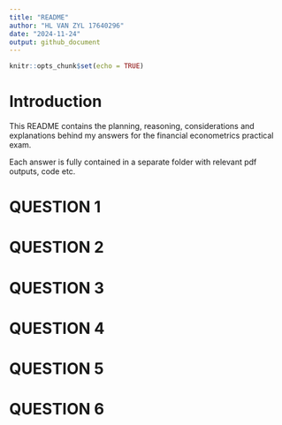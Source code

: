 ```yaml
---
title: "README"
author: "HL VAN ZYL 17640296"
date: "2024-11-24"
output: github_document
---
```


```r
knitr::opts_chunk$set(echo = TRUE)
```

# Introduction

This README contains the planning, reasoning, considerations and explanations behind my answers for the financial econometrics practical exam. 

Each answer is fully contained in a separate folder with relevant pdf outputs, code etc.


# QUESTION 1


# QUESTION 2


# QUESTION 3


# QUESTION 4


# QUESTION 5


# QUESTION 6
